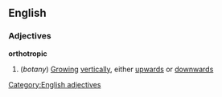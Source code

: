 ==English==
===Adjectives===
'''orthotropic'''
#(''botany'') [[Growing]] [[vertically]], either [[upwards]] or [[downwards]]
[[Category:English adjectives]]